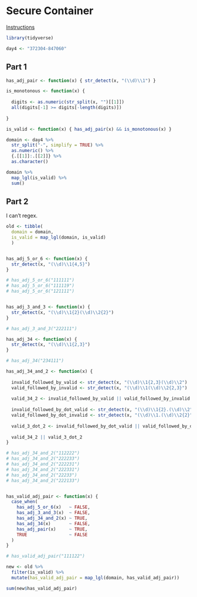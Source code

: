 # Secure Container

[Instructions](https://adventofcode.com/2019/day/4)

```r
library(tidyverse)

day4 <- "372304-847060"
```

## Part 1

```r
has_adj_pair <- function(x) { str_detect(x, "(\\d)\\1") }

is_monotonous <- function(x) {
  
  digits <- as.numeric(str_split(x, "")[[1]])
  all(digits[-1] >= digits[-length(digits)])
  
}

is_valid <- function(x) { has_adj_pair(x) && is_monotonous(x) }

domain <- day4 %>% 
  str_split("-", simplify = TRUE) %>% 
  as.numeric() %>% 
  {.[[1]]:.[[2]]} %>% 
  as.character()

domain %>% 
  map_lgl(is_valid) %>% 
  sum()
```

## Part 2

I can't regex.

```r
old <- tibble(
  domain = domain,
  is_valid = map_lgl(domain, is_valid)
  )


has_adj_5_or_6 <- function(x) {
  str_detect(x, "(\\d)\\1{4,5}")
}

# has_adj_5_or_6("111111")
# has_adj_5_or_6("111119")
# has_adj_5_or_6("121111")


has_adj_3_and_3 <- function(x) {
  str_detect(x, "(\\d)\\1{2}(\\d)\\2{2}")
}

# has_adj_3_and_3("222111")

has_adj_34 <- function(x) {
  str_detect(x, "(\\d)\\1{2,3}")
}

# has_adj_34("234111")

has_adj_34_and_2 <- function(x) {
  
  invalid_followed_by_valid <- str_detect(x, "(\\d)\\1{2,3}(\\d)\\2")
  valid_followed_by_invalid <- str_detect(x, "(\\d)\\1(\\d)\\2{2,3}")
  
  valid_34_2 <- invalid_followed_by_valid || valid_followed_by_invalid
  
  invalid_followed_by_dot_valid <- str_detect(x, "(\\d)\\1{2}.(\\d)\\2")
  valid_followed_by_dot_invalid <- str_detect(x, "(\\d)\\1.(\\d)\\2{2}")
  
  valid_3_dot_2 <- invalid_followed_by_dot_valid || valid_followed_by_dot_invalid
  
  valid_34_2 || valid_3_dot_2
}

# has_adj_34_and_2("112222")
# has_adj_34_and_2("222233")
# has_adj_34_and_2("222231")
# has_adj_34_and_2("222331")
# has_adj_34_and_2("22233")
# has_adj_34_and_2("222133")


has_valid_adj_pair <- function(x) {
  case_when(
    has_adj_5_or_6(x)   ~ FALSE,
    has_adj_3_and_3(x)  ~ FALSE,
    has_adj_34_and_2(x) ~ TRUE,
    has_adj_34(x)       ~ FALSE,
    has_adj_pair(x)     ~ TRUE,
    TRUE                ~ FALSE
  )
}

# has_valid_adj_pair("111122")

new <- old %>% 
  filter(is_valid) %>% 
  mutate(has_valid_adj_pair = map_lgl(domain, has_valid_adj_pair))

sum(new$has_valid_adj_pair)
```


